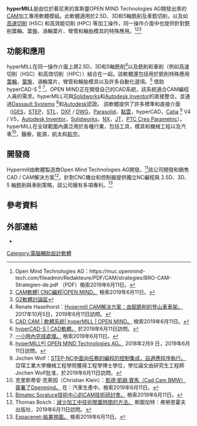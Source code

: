 {{COI|time=2021-05-06T00:52:16+00:00}}
{{primarysources|time=2020-12-01}}
{{Infobox software
| name = hyperMILL
| logo = 
| developer = OPEN MIND Technologies AG
| released = 1994
| operating system = [[Microsoft_Windows|Microsoft Windows]]
| genre = [[電腦輔助製造|CAM]] (電腦輔助製造)
| license = 專有軟體
| website = https://www.openmind-tech.com/tw/cam/hypermill.html -->
}}

'''hyperMILL'''是由位於慕尼黑的韋斯靈OPEN MIND Technologies AG開發出來的[[計算機輔助製造|CAM]]加工專用軟體模組。此軟體適用於2.5D、3D和5軸銑削及車銑切削，以及如[[高速切削|高速切削]] (HSC) 和高效能切削 (HPC) 等加工操作，同一操作介面中也提供針對銑削葉輪、葉盤、渦輪葉片、彎管和輪胎模具的特殊應用。<ref>Open Mind Technologies AG：https://muc.openmind-tech.com/fileadmin/Redakteure/PDF/CAM/strategies/BRO-CAM-Strategien-de.pdf {{Wayback|url=https://muc.openmind-tech.com/fileadmin/Redakteure/PDF/CAM/strategies/BRO-CAM-Strategien-de.pdf |date=20191102050856 }} （PDF）檢索2019年6月11日。</ref><ref>[https://www.openmind-tech.com/de/cam/ CAM軟體| CNC編程|OPEN MIND。] {{Wayback|url=https://www.openmind-tech.com/de/cam/ |date=20191102050854 }}檢索2019年6月11日。</ref><ref>[https://www.g2.com/products/hypermill/reviews?fbclid=IwAR0NobiZM6lbXJ-20oaU5jO4Q-HJgI48RLLlVFYP015LNAYLNlVGAdoEQZU G2軟體討論區]{{Dead link}}</ref>

== 功能和應用 ==

hyperMILL在同一操作介面上將2.5D，3D和5軸銑削<ref>Renate Haselhorst：[https://radmarkt.de/nachrichten/cam-loesung-hypermill-mountainbike-rahmen-aluminiumblock-gefraest Hypermill CAM解決方案：由鋁銑削的登山車車架。] {{Wayback|url=https://radmarkt.de/nachrichten/cam-loesung-hypermill-mountainbike-rahmen-aluminiumblock-gefraest |date=20200717051020 }}2017年10月5日，2019年6月11日訪問。</ref>以及銑削和車削（例如高速切削（HSC）和高效切削（HPC））結合在一起。該軟體還包括用於銑削特殊應用[[葉輪|葉輪]]，[[Blisk|葉盤]]，渦輪葉片，彎管和輪胎模具以及許多自動化選項。<ref>[https://www.openmind-tech.com/de/cam/hypermill.html CAD CAM | 軟體系統| hyperMILL | OPEN MIND。] {{Wayback|url=https://www.openmind-tech.com/de/cam/hypermill.html |date=20200704235140 }}檢索2019年6月11日。</ref>
借助hyperCAD-S <ref>[https://www.openmind-tech.com/en/cad/hypercad-s.html hyperCAD-S | CAD軟體。] {{Wayback|url=https://www.openmind-tech.com/en/cad/hypercad-s.html |date=20200717215447 }}於2019年6月11日訪問。</ref> <ref>[https://www.form-werkzeug.de/produkte/uebersicht/beitrag/komplettbearbeitung-in-einer-stunde-cad-und-cam-system-von-open-mind-bei-knarr-4754869.html 一小時內完成處理。] {{Wayback|url=https://www.form-werkzeug.de/produkte/uebersicht/beitrag/komplettbearbeitung-in-einer-stunde-cad-und-cam-system-von-open-mind-bei-knarr-4754869.html |date=20200921145338 }}檢索2019年6月11日。</ref>，OPEN MIND正在開發自己的CAD系統，該系統適合CAM編程人員的需求。hyperMILL可與[[Solidworks|Solidworks]]和[[Autodesk_Inventor|Autodesk Inventor]]的直接整合。並通過[[Dassault_Systems|Dassault Systems]] <ref>[https://www.solidworks.com/partner-product/hypermillr hyperMILL®| OPEN MIND Technologies AG。] {{Wayback|url=https://www.solidworks.com/partner-product/hypermillr |date=20200717045726 }}2018年2月9 日，2019年6月11日訪問。</ref>和[[Autodesk|Autodesk]]認證。
該軟體提供了許多標準和直接介面（[[IGES|IGES]]，[[STP_(文件格式)|STEP]]，[[STL|STL]]，[[DXF|DXF]] / [[DWG|DWG]]，[[Parasolid|Parasolid]]，[[點雲|點雲]]，hyperCAD，[[Catia|Catia]] <ref>Jochen Wolf：[https://d-nb.info/1000014258/34 STEP-NC中面向任務的編程的控制集成，自適應程序執行。]亞琛工業大學機械工程學院獲得工程學博士學位，學位論文由研究生工程師Jochen Wolf批准，於2019年6月11日訪問。</ref> V4 / V5，[[Autodesk_Inventor|Autodesk Inventor]]，[[Solidworks|Solidworks]]，[[NX_(软件)|NX]]，[[JT|JT]]，[[PTC_(軟體公司)|PTC Creo Parametric]]）。
hyperMILL在全球範圍內廣泛用於各種行業，包括工具，模具和機械工程以及汽車<ref>克里斯蒂安·克萊因（Christian Klein）：[https://www.automobil-produktion.de/technik-produktion/cad-cam-bmw-nimmt-openmind-unter-vertrag-107.html 凱德·凱姆·寶馬（Cad Cam BMW）簽署了Openmind。] {{Wayback|url=https://www.automobil-produktion.de/technik-produktion/cad-cam-bmw-nimmt-openmind-unter-vertrag-107.html |date=20191102050855 }}在：汽車生產中。檢索2019年6月11日。</ref>，醫療，能源，航太和[[航空|航空]]。

== 開發商 ==
Hypermill由軟體製造商Open Mind Technologies AG開發。<ref>[https://www.produktion.de/technik/cam-technologie-workshop-im-technologiezentrum-von-bimatec-soraluce-128.html Bimatec Soraluce技術中心的CAM技術研討會。] {{Wayback|url=https://www.produktion.de/technik/cam-technologie-workshop-im-technologiezentrum-von-bimatec-soraluce-128.html |date=20191102050854 }}檢索2019年6月11日。</ref>該公司開發和銷售CAD / CAM解決方案<ref>Thomas Bosch：[https://elib.uni-stuttgart.de/handle/11682/8942 減少加工中技術閒置時間的方法。] {{Wayback|url=https://elib.uni-stuttgart.de/handle/11682/8942 |date=20200618144429 }}斯圖加特：弗勞恩霍夫出版社，2019年6月11日訪問。</ref>，針對CNC機台和控制器提供獨立NC編程與 2.5D、3D、5 軸銑削與車削策略，該公司擁有多項專利。<ref>[https://worldwide.espacenet.com/searchResults?ST=singleline&locale=en_EP&submitted=true&DB=&query=Open+Mind+Technologies+ Espacenet-結果視圖。] {{Wayback|url=https://worldwide.espacenet.com/searchResults?ST=singleline&locale=en_EP&submitted=true&DB=&query=Open+Mind+Technologies+ |date=20200717045511 }}檢索2019年6月11日。</ref>

== 參考資料 ==
{{Reflist|2}}

== 外部連結 ==
*{{official|https://www.openmind-tech.com/de/cam/hypermill.html}}

[[Category:電腦輔助設計軟體|Category:電腦輔助設計軟體]]